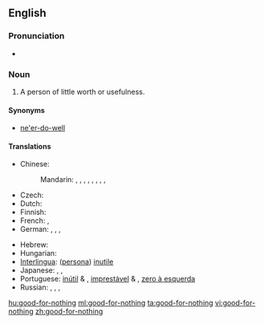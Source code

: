 ==English==

===Pronunciation===
* {{audio|en-us-good-for-nothing.ogg|Audio (US)}}

===Noun===
{{en-noun|sg=[[good]]-[[for]]-[[nothing]]}}

# A person of little worth or usefulness.

====Synonyms====
* [[ne'er-do-well]]

====Translations====
{{trans-top|A person of little worth or usefulness}}
* Chinese:
*: Mandarin: {{t|cmn|一無是處|sc=Hani}}, {{t|cmn|一无是处|tr=yīwúshìchù|sc=Hani}}, {{t|cmn|不稂不莠|tr=bùlángbùyǒu|sc=Hani}}, {{t|cmn|窩囊|sc=Hani}}, {{t|cmn|窝囊|tr=wōnang|sc=Hani}}, {{t|cmn|沒出息|sc=Hani}},  {{t|cmn|没出息|tr=méi chūxi|sc=Hani}}, {{t|cmn|玩兒鬧|sc=Hani}},  {{t|cmn|玩儿闹|tr=wánrnào|sc=Hani}}
* Czech: {{t-|cs|budižkničemu|m}}
* Dutch: {{t+|nl|nietsnut|m|f}}
* Finnish: {{t|fi|nolla}}
* French: {{t+|fr|bon à rien|m}}, {{t+|fr|vaurien|m}}
* German: {{t|de|Taugenichts|m}},  {{t|de|Nichtsnutz|m}},  {{t|de|Herumtreiber}},  {{t+|de|Tunichtgut|m}}
{{trans-mid}}
* Hebrew: {{t|he|לא יוצלח|m|tr=Lo Yuts'lahh}}
* Hungarian: {{t|hu|semmirekellő}}
* [[Interlingua]]: ([[persona]]) [[inutile]]
* Japanese: {{t|ja|碌でなし|tr=ろくでなし, rokudenashi}},  {{t|ja|仕様の無い|tr=しようのない, shiyō-no nai}},  {{t|ja|下らない|tr=くだらない, kudaranai}}
* Portuguese: [[inútil]] {{m}} & {{f}}, [[imprestável]] {{m}} & {{f}}, [[zero à esquerda]] {{m}}
* Russian: {{t|ru|никчёмный|tr=nikčómnyj}},  {{t+|ru|бесполезный|tr=bespoléznyj}},  {{t|ru|никудышний|tr=nikudýšnij}},  {{t+|ru|бездельник|m|tr=bezdél'nik}}
{{trans-bottom}}

[[hu:good-for-nothing]]
[[ml:good-for-nothing]]
[[ta:good-for-nothing]]
[[vi:good-for-nothing]]
[[zh:good-for-nothing]]